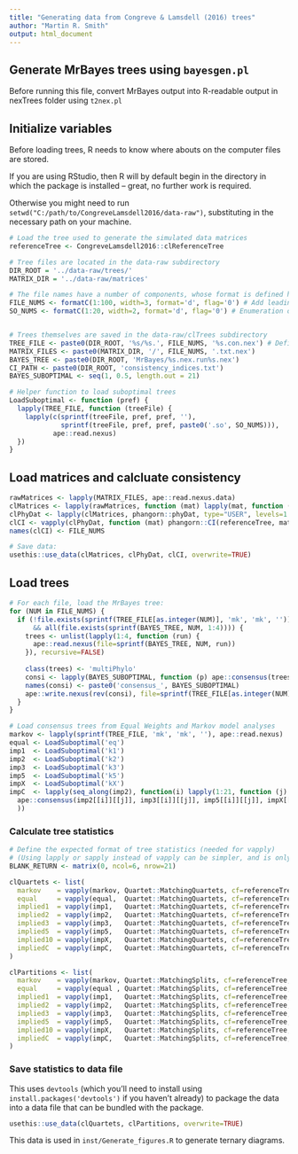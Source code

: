 ```yaml
---
title: "Generating data from Congreve & Lamsdell (2016) trees"
author: "Martin R. Smith"
output: html_document
--- 
```


## Generate MrBayes trees using `bayesgen.pl`

Before running this file, convert MrBayes output into R-readable output in 
nexTrees folder using `t2nex.pl`

## Initialize variables

Before loading trees, R needs to know where abouts on the computer files are stored.

If you are using RStudio, then R will by default begin in the directory
in which the package is installed -- great, no further work is required.

Otherwise you might need to run `setwd("C:/path/to/CongreveLamsdell2016/data-raw")`, 
substituting in the necessary path on your machine.

```R

# Load the tree used to generate the simulated data matrices
referenceTree <- CongreveLamsdell2016::clReferenceTree

# Tree files are located in the data-raw subdirectory
DIR_ROOT = '../data-raw/trees/'
MATRIX_DIR = '../data-raw/matrices'

# The file names have a number of components, whose format is defined here:
FILE_NUMS <- formatC(1:100, width=3, format='d', flag='0') # Add leading zeroes to numbers
SO_NUMS <- formatC(1:20, width=2, format='d', flag='0') # Enumeration of suboptimal trees


# Trees themselves are saved in the data-raw/clTrees subdirectory
TREE_FILE <- paste0(DIR_ROOT, '%s/%s.', FILE_NUMS, '%s.con.nex') # Defines the pattern of the file name
MATRIX_FILES <- paste0(MATRIX_DIR, '/', FILE_NUMS, '.txt.nex')
BAYES_TREE <- paste0(DIR_ROOT, 'MrBayes/%s.nex.run%s.nex')
CI_PATH <- paste0(DIR_ROOT, 'consistency_indices.txt')
BAYES_SUBOPTIMAL <- seq(1, 0.5, length.out = 21)

# Helper function to load suboptimal trees
LoadSuboptimal <- function (pref) {
  lapply(TREE_FILE, function (treeFile) {
    lapply(c(sprintf(treeFile, pref, pref, ''), 
             sprintf(treeFile, pref, pref, paste0('.so', SO_NUMS))),
           ape::read.nexus)
  })
}

```

## Load matrices and calcluate consistency

```R
rawMatrices <- lapply(MATRIX_FILES, ape::read.nexus.data)
clMatrices <- lapply(rawMatrices, function (mat) lapply(mat, function (row) row[-(56:59)]))
clPhyDat <- lapply(clMatrices, phangorn::phyDat, type="USER", levels=1:2)
clCI <- vapply(clPhyDat, function (mat) phangorn::CI(referenceTree, mat), double(1))
names(clCI) <- FILE_NUMS

# Save data:
usethis::use_data(clMatrices, clPhyDat, clCI, overwrite=TRUE)
```

## Load trees

```R
# For each file, load the MrBayes tree:
for (NUM in FILE_NUMS) {
  if (!file.exists(sprintf(TREE_FILE[as.integer(NUM)], 'mk', 'mk', ''))
      && all(file.exists(sprintf(BAYES_TREE, NUM, 1:4)))) {
    trees <- unlist(lapply(1:4, function (run) {
      ape::read.nexus(file=sprintf(BAYES_TREE, NUM, run))
    }), recursive=FALSE)
    
    class(trees) <- 'multiPhylo'
    consi <- lapply(BAYES_SUBOPTIMAL, function (p) ape::consensus(trees, p=p))
    names(consi) <- paste0('consensus_', BAYES_SUBOPTIMAL)
    ape::write.nexus(rev(consi), file=sprintf(TREE_FILE[as.integer(NUM)], 'mk', 'mk', ''))
  }
}

# Load consensus trees from Equal Weights and Markov model analyses
markov <- lapply(sprintf(TREE_FILE, 'mk', 'mk', ''), ape::read.nexus)
equal <- LoadSuboptimal('eq')
imp1  <- LoadSuboptimal('k1')
imp2  <- LoadSuboptimal('k2')
imp3  <- LoadSuboptimal('k3')
imp5  <- LoadSuboptimal('k5')
impX  <- LoadSuboptimal('kX')
impC  <- lapply(seq_along(imp2), function(i) lapply(1:21, function (j)
  ape::consensus(imp2[[i]][[j]], imp3[[i]][[j]], imp5[[i]][[j]], impX[[i]][[j]])
  ))
```


### Calculate tree statistics

```R
# Define the expected format of tree statistics (needed for vapply)
# (Using lapply or sapply instead of vapply can be simpler, and is only slightly slower)
BLANK_RETURN <- matrix(0, ncol=6, nrow=21)

clQuartets <- list(
  markov    = vapply(markov, Quartet::MatchingQuartets, cf=referenceTree, BLANK_RETURN),
  equal     = vapply(equal,  Quartet::MatchingQuartets, cf=referenceTree, BLANK_RETURN),
  implied1  = vapply(imp1,   Quartet::MatchingQuartets, cf=referenceTree, BLANK_RETURN),
  implied2  = vapply(imp2,   Quartet::MatchingQuartets, cf=referenceTree, BLANK_RETURN),
  implied3  = vapply(imp3,   Quartet::MatchingQuartets, cf=referenceTree, BLANK_RETURN),
  implied5  = vapply(imp5,   Quartet::MatchingQuartets, cf=referenceTree, BLANK_RETURN),
  implied10 = vapply(impX,   Quartet::MatchingQuartets, cf=referenceTree, BLANK_RETURN),
  impliedC  = vapply(impC,   Quartet::MatchingQuartets, cf=referenceTree, BLANK_RETURN)
)

clPartitions <- list(
  markov    = vapply(markov, Quartet::MatchingSplits, cf=referenceTree, BLANK_RETURN),
  equal     = vapply(equal , Quartet::MatchingSplits, cf=referenceTree, BLANK_RETURN),
  implied1  = vapply(imp1,   Quartet::MatchingSplits, cf=referenceTree, BLANK_RETURN),
  implied2  = vapply(imp2,   Quartet::MatchingSplits, cf=referenceTree, BLANK_RETURN),
  implied3  = vapply(imp3,   Quartet::MatchingSplits, cf=referenceTree, BLANK_RETURN),
  implied5  = vapply(imp5,   Quartet::MatchingSplits, cf=referenceTree, BLANK_RETURN),
  implied10 = vapply(impX,   Quartet::MatchingSplits, cf=referenceTree, BLANK_RETURN),
  impliedC  = vapply(impC,   Quartet::MatchingSplits, cf=referenceTree, BLANK_RETURN)
)
```


### Save statistics to data file
This uses `devtools` (which you'll need to install using 
`install.packages('devtools')` if you haven't already) to package the data 
into a data file that can be bundled with the package.

```R
usethis::use_data(clQuartets, clPartitions, overwrite=TRUE)
```

This data is used in `inst/Generate_figures.R` to generate ternary diagrams.
